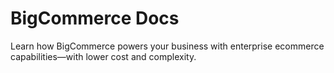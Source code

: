 # BigCommerce Docs

Learn how BigCommerce powers your business with enterprise ecommerce capabilities—with lower cost and complexity.




<CardGrid>
  <Card
    title="Customers"
    description="Cupidatat officia fugiat ullamco id consequat sit fugiat officia esse ex minim."
    href="/"
  />
  <Card
    title="Checkouts"
    description="Dolor consectetur labore pariatur proident veniam Lorem pariatur officia minim fugiat cupidatat est aute."
    href="/"
  />
  <Card
    title="Orders"
    description="Dolor adipisicing incididunt ut elit.Voluptate minim ex sunt in velit cupidatat eiusmod esse irure."
    href="/"
    variant="small"
  />
  <Card
    title="Shipping"
    description="Lorem elit nulla aute dolor sunt sit dolore voluptate consectetur laboris aliqua."
    href="/"
    variant="small"
  />
  <Card
    title="Shipping"
    description="Lorem elit nulla aute dolor sunt sit dolore voluptate consectetur laboris aliqua."
    href="/"
    variant="small"
  />
</CardGrid>
